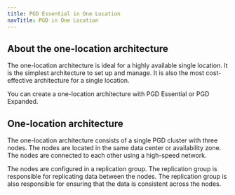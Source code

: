 ```yaml
---
title: PGD Essential in One Location
navTitle: PGD in One Location
---
```


## About the one-location architecture

The one-location architecture is ideal for a highly available single location. It is the simplest architecture to set up and manage. It is also the most cost-effective architecture for a single location.

You can create a one-location architecture with PGD Essential or PGD Expanded.

## One-location architecture

The one-location architecture consists of a single PGD cluster with three nodes. The nodes are located in the same data center or availability zone. The nodes are connected to each other using a high-speed network.

The nodes are configured in a replication group. The replication group is responsible for replicating data between the nodes. The replication group is also responsible for ensuring that the data is consistent across the nodes.
